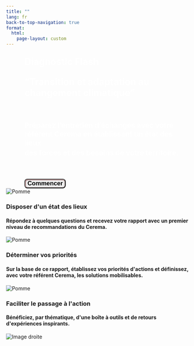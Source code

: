 ```yaml
---
title: ""
lang: fr
back-to-top-navigation: true
format:
  html:
    page-layout: custom   
---
```


::: {.fullwidth }
<div class="page-layout-custom">

<div style="color:white; margin-left:10%; font-size: 1.8em; margin-top: 4%; font-weight: bold;">
Diagnostic Flash
</div>

<div style="color:white; margin-left:10%; font-size: 1.8em; font-weight: bold;">
"Transition et adaptation au changement climatique"
</div>

<br>

<div style="color:white; margin-left:10%; font-size: 1.4em; font-weight: bold;">
Préparez l'entretien d'échanges avec votre référent Cerema en établissant un état des lieux
</div>

<div style="color:white; margin-left:10%; font-size: 1.4em; font-weight: bold; margin-top: -17px">
des forces et des besoins de votre territoire.
</div>

<button class="btn" style="margin-left: 10%;
  box-shadow: inset 1px 1px 3px #712929, inset -1px -1px 3px #ccc7c7;
  border-radius: 8px;
  font-weight: bold;
  font-size: 1.2em;
  margin-top: 40px;"
  onclick="window.location.href='introduction.html';">Commencer</button>


</div>
:::

```{=html}

<div class="container">
    <!-- Colonne gauche -->
    <div class="left-column">
      <div class="info-block">
        <img src="images/main_pomme.png" alt="Pomme">
        <div class="info-text">
          <h3>Disposer d'un état des lieux</h3>
          <h4>Répondez à quelques questions et recevez votre rapport avec un premier niveau de recommandations du Cerema.</h4>
        </div>
      </div>

      <div class="info-block">
        <img src="images/cible.png" alt="Pomme">
        <div class="info-text">
          <h3>Déterminer vos priorités</h3>
          <h4>Sur la base de ce rapport, établissez vos priorités d'actions et définissez, avec votre référent Cerema, les solutions mobilisables.</h4>
        </div>
      </div>

      <div class="info-block">
        <img src="images/ecran.png" alt="Pomme">
        <div class="info-text">
          <h3>Faciliter le passage à l'action</h3>
          <h4>Bénéficiez, par thématique, d'une boîte à outils et de retours d'expériences inspirants.</h4>
        </div>
      </div>
    </div>

    <!-- Colonne droite -->
    <div class="right-column">
      <img src="images/image_diag.png" alt="Image droite">
    </div>
  </div>


```
